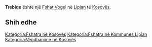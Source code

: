 {{Fshat në Kosovës
 | Emri                = Trebiqe
| sqi_N_name = Trebiqe
| sqi_N_FULL_NAME_RO = Trebiqe
| sqi_N_FULL_NAME_ND_RO = Trebiqe
| sqi_N_SORT_NAME_RG = TREBIQE
| sqi_N_FULL_NAME_RG = Trebiqe
| sqi_N_FULL_NAME_ND_RG = Trebiqe
| sqi_V_name = Trebiq
| sqi_V_FULL_NAME_RO = Trebiq
| sqi_V_FULL_NAME_ND_RO = Trebiq
| sqi_V_SORT_NAME_RG = TREBIQ
| sqi_V_FULL_NAME_RG = Trebiq
| sqi_V_FULL_NAME_ND_RG = Trebiq
| srp_N_name = Trebiće
| srp_N_FULL_NAME_RO = Trebiće
| srp_N_FULL_NAME_ND_RO = Trebice
| srp_N_SORT_NAME_RG = TREBICE
| srp_N_FULL_NAME_RG = Trebiće
| srp_N_FULL_NAME_ND_RG = Trebice
| srp_NS_name = Требиће
| srp_NS_FULL_NAME_RO = Требиће
| srp_NS_FULL_NAME_ND_RO = Требиће
| srp_NS_SORT_NAME_RG = ТРЕБИЋЕ
| srp_NS_FULL_NAME_RG = Требиће
| srp_NS_FULL_NAME_ND_RG = Требиће

 | Emri (Rasa dhanore) = 
 | Figura              = 
 | Shteti              = Kosovo
 | Komuna              = Lipjan
 | Kodi postar         = 
 | Sipërfaqja          = 

 | Popullsia           = 

 | Regj. i popullsisë  = 
 | Dend. e popullsisë  = 
 | Faqja zyrtare       = 
 <!--- Koordinatat ----> 
 | Gjerësia            = 43.194167
 | Gjatësia            = 20.6325
 | Lartësia            = 
}}
'''Trebiqe''' është një [[Fshat Vogel]] në [[Lipjan]] të [[Kosovës]].

<!-- == Gjeografia == -->
<!-- == Historia == -->
<!-- == Demografia == -->
== Shih edhe ==
{{Komuna Lipjan}}
{{Kosovo-Administrata-Cung}}

[[Kategoria:Fshatra në Kosovës]]
[[Kategoria:Fshatra në Kommunes Lipjan]]
[[Kategoria:Vendbanime në Kosovës]]
